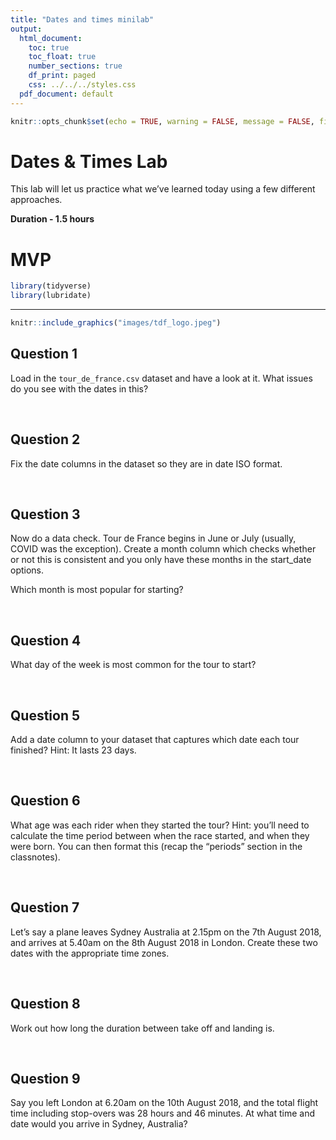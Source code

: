 ```yaml
---
title: "Dates and times minilab"
output:
  html_document:
    toc: true
    toc_float: true
    number_sections: true
    df_print: paged
    css: ../../../styles.css
  pdf_document: default
---
```


```r
knitr::opts_chunk$set(echo = TRUE, warning = FALSE, message = FALSE, fig.align = 'center')
```


# Dates & Times Lab

This lab will let us practice what we've learned today using a few different approaches. 

**Duration - 1.5 hours** 


# MVP

```r
library(tidyverse)
library(lubridate)
```




*** 


```r
knitr::include_graphics("images/tdf_logo.jpeg")
```


## Question 1 

Load in the `tour_de_france.csv` dataset and have a look at it. What issues do you see with the dates in this? 

<br>

## Question 2

Fix the date columns in the dataset so they are in date ISO format.  

<br>

## Question 3

Now do a data check. Tour de France begins in June or July (usually, COVID was the exception). Create a month column which checks whether or not this is consistent and you only have these months in the start_date options. 

Which month is most popular for starting? 


<br>

## Question 4 

What day of the week is most common for the tour to start?


<br>

## Question 5 

Add a date column to your dataset that captures which date each tour finished? Hint: It lasts 23 days.



<br>

## Question 6

What age was each rider when they started the tour? Hint: you'll need to calculate the time period between when the race started, and when they were born. You can then format this (recap the "periods" section in the classnotes).


<br>


## Question 7

Let's say a plane leaves Sydney Australia at 2.15pm on the 7th August 2018, and arrives at 5.40am on the 8th August 2018 in London. Create these two dates with the appropriate time zones.  

<br>

## Question 8

Work out how long the duration between take off and landing is.


<br>

## Question 9

Say you left London at 6.20am on the 10th August 2018, and the total flight time including stop-overs was 28 hours and 46 minutes. At what time and date would you arrive in Sydney, Australia?     


<br>

